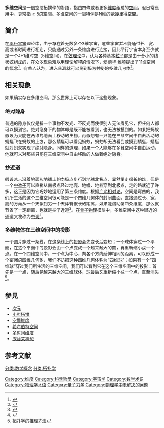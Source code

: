 {{noteTA
|G1=Physics
}}
{{Refimprove|time=2014-08-10T10:30:25+00:00}}
'''多维空间'''是一個空間拓撲學的術語，指由四條或者更多[[维度|维度]]组成的[[空间|空间]]，但日常應用中，更常指<math>\ge 5</math>的空間。多维空间的一個特例是N維的[[歐幾里得空間|歐幾里得空間]]。

== 简介 ==
在[[平行宇宙|平行宇宙]]理论中，由于存在着无数多个3维宇宙，这些宇宙并不能通过长、宽、高或者时间进行相连，只能通过另外一条维度进行连接，因此平行宇宙本身至少就是一个4+1维时空（5维空间）。在[[弦理论|弦理论]]中，认为各种[[基本粒子|基本粒子]]都是由十分小的线状弦组成的，在众多现象难以用理论解释的情况下，[[爱德华·维顿|爱德华·维顿]]提出了11维空间的概念<ref>{{Cite web |url=http://tech.gmw.cn/2013-11/26/content_9601619.htm |title=存档副本 |access-date=2014-08-10 |archive-date=2016-03-05 |archive-url=https://web.archive.org/web/20160305041441/http://tech.gmw.cn/2013-11/26/content_9601619.htm |dead-url=no }}{{deadlink}}</ref>。有些人认为，进入[[黑洞|黑洞]]就可以见到极为神秘的多维几何体<ref>{{Cite web |url=http://tech.sina.com.cn/d/2007-02-26/08291390273.shtml |title=存档副本 |access-date=2014-08-12 |archive-date=2020-01-24 |archive-url=https://web.archive.org/web/20200124000518/http://tech.sina.com.cn/d/2007-02-26/08291390273.shtml |dead-url=no }}</ref>。

== 相关现象 ==
如果确实存在多维空间，那么世界上可以存在以下这些现象。
=== 绝对隐身 ===
普通的隐身仅仅是指一个事物不发光、不反光而使得别人无法看见它，但任何人都可以摸到它。绝对隐身下的物体却是既不能被看到，也无法被摸到的。如果把蚂蚁假设为只能在两维的地面上移动的生物，再假想有一只能在三维空间中自由活动的蜻蜓飞在蚂蚁的上方，那么蜻蜓可以看见蚂蚁，蚂蚁却无法看到或摸到蜻蜓，蜻蜓就对蚂蚁实现了绝对隐身。同样的道理，如果一个人能够在多维空间中自由运动，他就可以对那些只能在三维空间中自由移动的人做到绝对隐身。

=== 抄近道 ===
假设某人沿着地面从地球上的南极点步行到地球北极点，显然要走很长的路，但是一个[[中微子|中微子]]可以直接从南极点经过地壳、地幔、地核穿到北极点，走的路就近了许多，这正是因为它巧妙地运用了第三条维度。根据[[广义相对论|广义相对论]]，空间是弯曲的，我们所生活的这个三维空间很可能是一个四维几何体的封闭曲面，直接通过长、宽、高的方向从一个天体到另一个天体有很长的距离，如果能借助第四条维度，那么就节省了一定距离，也就是抄了近道<ref>{{Cite web |url=http://junshi.xilu.com/2009/1231/news_8_362503_5.htm |title=存档副本 |access-date=2014-08-10 |archive-date=2014-08-12 |archive-url=https://web.archive.org/web/20140812203042/http://junshi.xilu.com/2009/1231/news_8_362503_5.htm |dead-url=no }}{{deadlink}}</ref>。在[[量子物理|量子物理]]模型中，多维空间中这种很近的通道又被称为[[虫洞|虫洞]]<ref>{{Cite web |url=http://tech.hexun.com/2014-04-11/163842001.html |title=存档副本 |access-date=2014-08-12 |archive-date=2019-06-09 |archive-url=https://web.archive.org/web/20190609060230/http://tech.hexun.com/2014-04-11/163842001.html |dead-url=no }}{{deadlink}}</ref>。

=== 多维物体在三维空间中的投影 ===
一个圆片穿过一条线，在这条线上的[[投影|投影]]会先变长后变短；一个球体穿过一个平面，在这个平面中的投影会由一个点变成一个越来越大的圆，再重新缩小成一个点。在一个四维空间中，一个点为中心，向各个方向延伸相同的距离，可以形成一个密闭的四维几何体，我们不妨把这种四维几何体称为“四维球”；如果有一个“四维球”穿过我们所生活的三维空间，我们可以看到它在这个三维空间中的投影：首先是一个点，随后是越来越大的三维球体，球最后又重新缩小成一个点，直至消失<ref>拓扑学的推理方法</ref>。

== 參見 ==
* [[次元|次元]]
* [[小型拓撲|小型拓撲]]
* [[維度|空間維度]]
* [[希尔伯特空间|希尔伯特空间]]
* [[多时间维度|多时间维度]]
* [[庞加莱猜想|庞加莱猜想]]

== 参考文献 ==
<references/>

{{維度}}

[[Category:维度|Category:维度]]
[[Category:科學哲學|Category:科學哲學]]
[[Category:宇宙学|Category:宇宙学]]
[[Category:数学术语|Category:数学术语]]
[[分类:数学概念|分类:数学概念]]
[[分类:拓扑学|分类:拓扑学]]
[[Category:物理学术语|Category:物理学术语]]
[[Category:量子力学|Category:量子力学]]
[[Category:物理学中未解决的问题|Category:物理学中未解决的问题]]